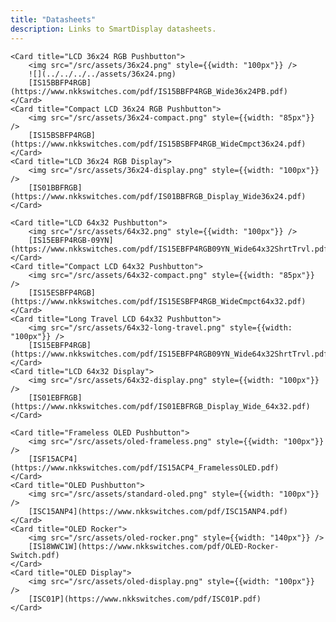 ```yaml
---
title: "Datasheets"
description: Links to SmartDisplay datasheets.
---
```



<CardGrid>

	<Card title="LCD 36x24 RGB Pushbutton">		
        <img src="/src/assets/36x24.png" style={{width: "100px"}} />
        ![](../../../../assets/36x24.png)
        [IS15BBFP4RGB](https://www.nkkswitches.com/pdf/IS15BBFP4RGB_Wide36x24PB.pdf)
	</Card>
	<Card title="Compact LCD 36x24 RGB Pushbutton">
        <img src="/src/assets/36x24-compact.png" style={{width: "85px"}} />
		[IS15BSBFP4RGB](https://www.nkkswitches.com/pdf/IS15BSBFP4RGB_WideCmpct36x24.pdf)
	</Card>
	<Card title="LCD 36x24 RGB Display">
        <img src="/src/assets/36x24-display.png" style={{width: "100px"}} />
		[IS01BBFRGB](https://www.nkkswitches.com/pdf/IS01BBFRGB_Display_Wide36x24.pdf)
	</Card>	

    <Card title="LCD 64x32 Pushbutton">		
        <img src="/src/assets/64x32.png" style={{width: "100px"}} />
        [IS15EBFP4RGB-09YN](https://www.nkkswitches.com/pdf/IS15EBFP4RGB09YN_Wide64x32ShrtTrvl.pdf)
	</Card>
	<Card title="Compact LCD 64x32 Pushbutton">
        <img src="/src/assets/64x32-compact.png" style={{width: "85px"}} />
		[IS15ESBFP4RGB](https://www.nkkswitches.com/pdf/IS15ESBFP4RGB_WideCmpct64x32.pdf)
	</Card>
	<Card title="Long Travel LCD 64x32 Pushbutton">
        <img src="/src/assets/64x32-long-travel.png" style={{width: "100px"}} />
		[IS15EBFP4RGB](https://www.nkkswitches.com/pdf/IS15EBFP4RGB09YN_Wide64x32ShrtTrvl.pdf)
	</Card>	
    <Card title="LCD 64x32 Display">
        <img src="/src/assets/64x32-display.png" style={{width: "100px"}} />
		[IS01EBFRGB](https://www.nkkswitches.com/pdf/IS01EBFRGB_Display_Wide_64x32.pdf)
	</Card>	

    <Card title="Frameless OLED Pushbutton">	
        <img src="/src/assets/oled-frameless.png" style={{width: "100px"}} />	
        [ISF15ACP4](https://www.nkkswitches.com/pdf/IS15ACP4_FramelessOLED.pdf)
	</Card>
	<Card title="OLED Pushbutton">
        <img src="/src/assets/standard-oled.png" style={{width: "100px"}} />	
		[ISC15ANP4](https://www.nkkswitches.com/pdf/ISC15ANP4.pdf)
	</Card>
	<Card title="OLED Rocker">
        <img src="/src/assets/oled-rocker.png" style={{width: "140px"}} />	
		[IS18WWC1W](https://www.nkkswitches.com/pdf/OLED-Rocker-Switch.pdf)
	</Card>	
    <Card title="OLED Display">
        <img src="/src/assets/oled-display.png" style={{width: "100px"}} />	
		[ISC01P](https://www.nkkswitches.com/pdf/ISC01P.pdf)
	</Card>	

</CardGrid>
